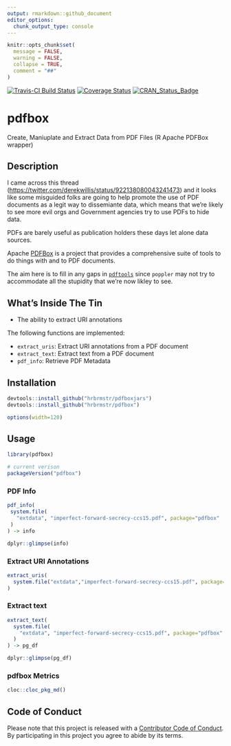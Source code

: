 ```yaml
---
output: rmarkdown::github_document
editor_options: 
  chunk_output_type: console
---
```


```r
knitr::opts_chunk$set(
  message = FALSE,
  warning = FALSE,
  collapse = TRUE,
  comment = "##"
)
```

[![Travis-CI Build Status](https://travis-ci.org/hrbrmstr/pdfbox.svg?branch=master)](https://travis-ci.org/hrbrmstr/pdfbox) 
[![Coverage Status](https://codecov.io/gh/hrbrmstr/pdfbox/branch/master/graph/badge.svg)](https://codecov.io/gh/hrbrmstr/pdfbox)
[![CRAN_Status_Badge](http://www.r-pkg.org/badges/version/pdfbox)](https://cran.r-project.org/package=pdfbox)

# pdfbox

Create, Maniuplate and Extract Data from PDF Files (R Apache PDFBox wrapper)

## Description

I came across this thread (<https://twitter.com/derekwillis/status/922138080043241473>) 
and it looks like some misguided folks are going to help promote the use of PDF 
documents as a legit way to dissemiante data, which means that we're likely to 
see more evil orgs and Government agencies try to use PDFs to hide data.

PDFs are barely useful as publication holders these days let alone data sources.

Apache [PDFBox](https://pdfbox.apache.org/index.html) is a project that provides
a comprehensive suite of tools to do things with and to PDF documents. 

The aim here is to fill in any gaps in [`pdftools`](https://github.com/ropensci/pdftools)
since `poppler` may not try to accommodate all the stupidity that we're now likley to see.

## What's Inside The Tin

- The ability to extract URI annotations

The following functions are implemented:

- `extract_uris`:	Extract URI annotations from a PDF document
- `extract_text`:	Extract text from a PDF document
- `pdf_info`:	Retrieve PDF Metadata

## Installation

```r
devtools::install_github("hrbrmstr/pdfboxjars")
devtools::install_github("hrbrmstr/pdfbox")
```

```r
options(width=120)
```

## Usage

```r
library(pdfbox)

# current verison
packageVersion("pdfbox")
```

### PDF Info

```r
pdf_info(
 system.file(
   "extdata", "imperfect-forward-secrecy-ccs15.pdf", package="pdfbox"
 )
) -> info

dplyr::glimpse(info)
```

### Extract URI Annotations

```r
extract_uris(
  system.file("extdata","imperfect-forward-secrecy-ccs15.pdf", package="pdfbox")
)
```

### Extract text

```r
extract_text(
  system.file(
    "extdata", "imperfect-forward-secrecy-ccs15.pdf", package="pdfbox"
  )
) -> pg_df

dplyr::glimpse(pg_df)
```

### pdfbox Metrics

```r
cloc::cloc_pkg_md()
```

## Code of Conduct

Please note that this project is released with a [Contributor Code of Conduct](CONDUCT.md). 
By participating in this project you agree to abide by its terms.
